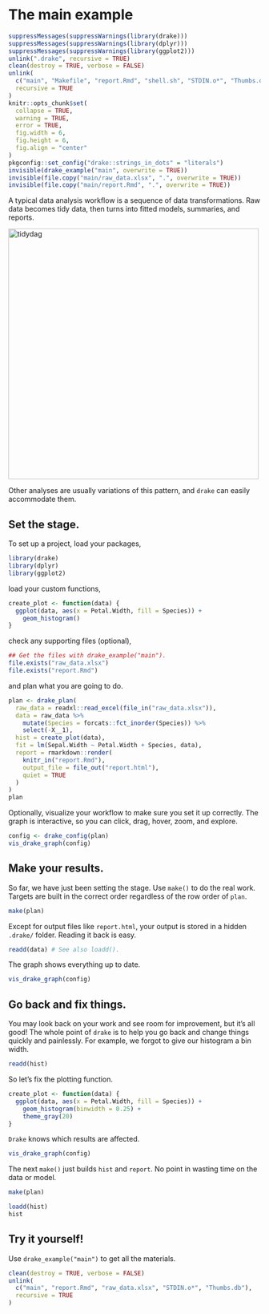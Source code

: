 # The main example {#main}

```r
suppressMessages(suppressWarnings(library(drake)))
suppressMessages(suppressWarnings(library(dplyr)))
suppressMessages(suppressWarnings(library(ggplot2)))
unlink(".drake", recursive = TRUE)
clean(destroy = TRUE, verbose = FALSE)
unlink(
  c("main", "Makefile", "report.Rmd", "shell.sh", "STDIN.o*", "Thumbs.db"),
  recursive = TRUE
)
knitr::opts_chunk$set(
  collapse = TRUE,
  warning = TRUE,
  error = TRUE,
  fig.width = 6,
  fig.height = 6,
  fig.align = "center"
)
pkgconfig::set_config("drake::strings_in_dots" = "literals")
invisible(drake_example("main", overwrite = TRUE))
invisible(file.copy("main/raw_data.xlsx", ".", overwrite = TRUE))
invisible(file.copy("main/report.Rmd", ".", overwrite = TRUE))
```

A typical data analysis workflow is a sequence of data transformations. Raw data becomes tidy data, then turns into fitted models, summaries, and reports.

<img src="./images/tidydag.png" alt="tidydag" align="center" style = "border: none; float: center;" width = "500px">

Other analyses are usually variations of this pattern, and `drake` can easily accommodate them.

## Set the stage.

To set up a project, load your packages,

```r
library(drake)
library(dplyr)
library(ggplot2)
```

load your custom functions,

```r
create_plot <- function(data) {
  ggplot(data, aes(x = Petal.Width, fill = Species)) +
    geom_histogram()
}
```

check any supporting files (optional),

```r
## Get the files with drake_example("main").
file.exists("raw_data.xlsx")
file.exists("report.Rmd")
```

and plan what you are going to do.

```r
plan <- drake_plan(
  raw_data = readxl::read_excel(file_in("raw_data.xlsx")),
  data = raw_data %>%
    mutate(Species = forcats::fct_inorder(Species)) %>%
    select(-X__1),
  hist = create_plot(data),
  fit = lm(Sepal.Width ~ Petal.Width + Species, data),
  report = rmarkdown::render(
    knitr_in("report.Rmd"),
    output_file = file_out("report.html"),
    quiet = TRUE
  )
)
plan
```

Optionally, visualize your workflow to make sure you set it up correctly. The graph is interactive, so you can click, drag, hover, zoom, and explore.

```r
config <- drake_config(plan)
vis_drake_graph(config)
```

## Make your results.

So far, we have just been setting the stage. Use `make()` to do the real work. Targets are built in the correct order regardless of the row order of `plan`.

```r
make(plan)
```

Except for output files like `report.html`, your output is stored in a hidden `.drake/` folder. Reading it back is easy.

```r
readd(data) # See also loadd().
```

The graph shows everything up to date.

```r
vis_drake_graph(config)
```

## Go back and fix things.

You may look back on your work and see room for improvement, but it's all good! The whole point of `drake` is to help you go back and change things quickly and painlessly. For example, we forgot to give our histogram a bin width.

```r
readd(hist)
```

So let's fix the plotting function.

```r
create_plot <- function(data) {
  ggplot(data, aes(x = Petal.Width, fill = Species)) +
    geom_histogram(binwidth = 0.25) +
    theme_gray(20)
}
```

`Drake` knows which results are affected.

```r
vis_drake_graph(config)
```

The next `make()` just builds `hist` and `report`. No point in wasting time on the data or model.

```r
make(plan)
```

```r
loadd(hist)
hist
```

## Try it yourself!

Use `drake_example("main")` to get all the materials.

```r
clean(destroy = TRUE, verbose = FALSE)
unlink(
  c("main", "report.Rmd", "raw_data.xlsx", "STDIN.o*", "Thumbs.db"),
  recursive = TRUE
)
```
